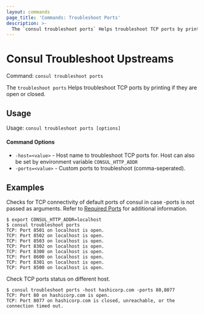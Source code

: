 ```yaml
---
layout: commands
page_title: 'Commands: Troubleshoot Ports'
description: >-
  The `consul troubleshoot ports` Helps troubleshoot TCP ports by printing if they are open or closed.
---
```


# Consul Troubleshoot Upstreams

Command: `consul troubleshoot ports`

The `troubleshoot ports` Helps troubleshoot TCP ports by printing if they are open or closed.

## Usage

Usage: `consul troubleshoot ports [options]`

#### Command Options

- `-host=<value>` - Host name to troubleshoot TCP ports for. Host can also be set by environment variable `CONSUL_HTTP_ADDR`
- `-ports=<value>` - Custom ports to troubleshoot (comma-seperated).

## Examples

Checks for TCP connectivity of default ports of consul in case -ports is not passed as arguments.
Refer to [Required Ports](/consul/docs/install/ports) for additional information.

```shell-session
$ export CONSUL_HTTP_ADDR=localhost
$ consul troubleshoot ports
TCP: Port 8501 on localhost is open.
TCP: Port 8502 on localhost is open.
TCP: Port 8503 on localhost is open.
TCP: Port 8302 on localhost is open.
TCP: Port 8300 on localhost is open.
TCP: Port 8600 on localhost is open.
TCP: Port 8301 on localhost is open.
TCP: Port 8500 on localhost is open.
```

Check TCP ports status on different host.

```shell-session
$ consul troubleshoot ports -host hashicorp.com -ports 80,8077
TCP: Port 80 on hashicorp.com is open.
TCP: Port 8077 on hashicorp.com is closed, unreachable, or the connection timed out.
```
